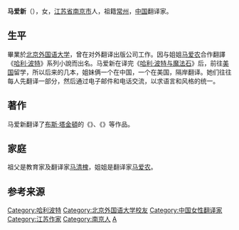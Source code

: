 {{Infobox Officeholder
|name = 馬愛新
|original_name = 
|honorific-suffix = 
|image = 
|imagesize = 
|smallimage = 
|office = 
|term_start =
|term_end = 
|birth_date = {{Birth year and age|1974}}
|birth_place = {{CHN}}[[江蘇省|江蘇省]][[南京市|南京市]]
|caption = 
|nationality = {{PRC}}
|籍贯 = [[常州|常州]]
|party = 
|spouse = 
|parents = 
|relatives =  馬清槐（祖父）<br>[[馬愛農|馬愛農]]（姐）
|alma_mater = [[北京外國語大學|北京外國語大學]]
|occupation = 中國翻譯家
|profession = 
|religion = 
}}
'''马爱新'''（{{bd|1974年||||catIdx=M马}}），女，[[江苏省|江苏省]][[南京市|南京市]]人，祖籍[[常州|常州]]，[[中国|中国]]翻译家。

==生平==
畢業於[[北京外国语大学|北京外国语大学]]，曾在对外翻译出版公司工作。因与姐姐[[马爱农|马爱农]]合作翻譯《[[哈利·波特|哈利·波特]]》系列小說而出名。马爱新在译完《[[哈利·波特与魔法石|哈利·波特与魔法石]]》后，前往[[美国|美国]]留学，所以后来的几本，姐妹俩一个在中国，一个在美国，隔岸翻译。她们往往每人先翻译一部分，然后通过电子邮件和电话交流，以求语言和风格的统一。

==著作==
马爱新翻译了[[布斯·塔金頓|布斯·塔金頓]]的《{{link-en|十七歲 (小說)|Seventeen (novel)|十七岁}}》、《{{link-en|男孩彭罗德的烦恼|Penrod}}》等作品。

==家庭==
祖父是教育家及翻译家[[马清槐|马清槐]]，姐姐是翻译家[[马爱农|马爱农]]。

==参考来源==
{{reflist}}

{{DEFAULTSORT:M}}
[[Category:哈利波特|Category:哈利波特]]
[[Category:北京外国语大学校友|Category:北京外国语大学校友]]
[[Category:中国女性翻译家|Category:中国女性翻译家]]
[[Category:江苏作家|Category:江苏作家]]
[[Category:南京人|Category:南京人]]
[[Category:馬姓|A]]